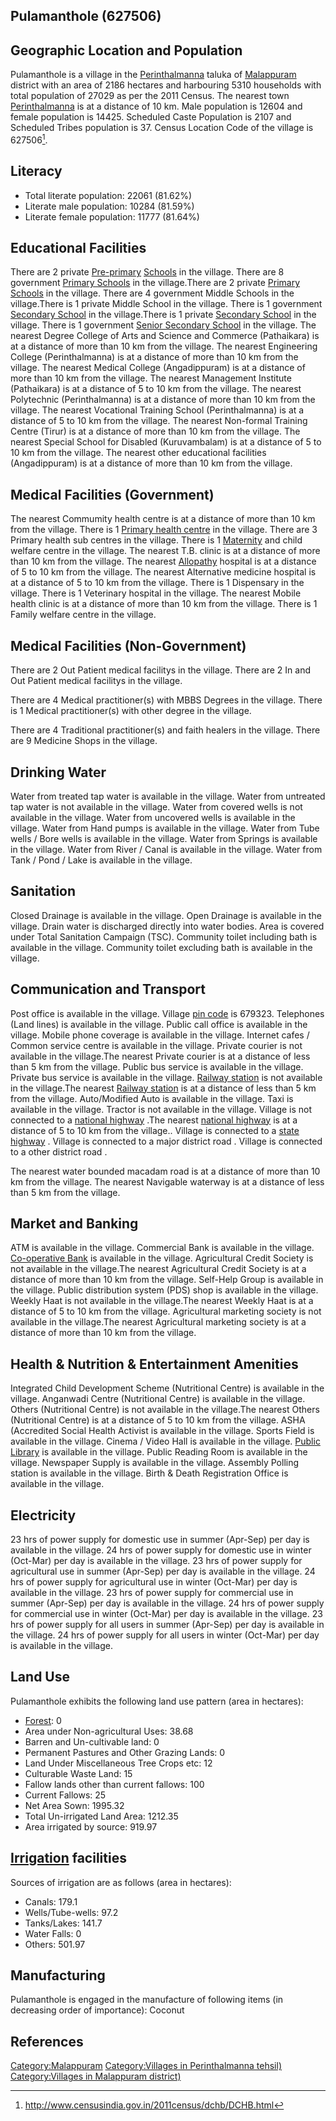 {{Infobox settlement
| name=Pulamanthole
| native_name=
| native_name_lang=
| other_name=
| nickname=
| settlement_type=Village
| image_skyline=
| image_alt=
| image_caption=
| pushpin_map=India Kerala
| pushpin_label_position=right
| pushpin_map_alt=
| pushpin_map_caption=Location in Kerala, India
| latd=
| latm=
| lats=
| latNS=
| longd=
| longm=
| longs=
| longEW=
| coordinates_display=inline,title
| subdivision_type=Country
| subdivision_name={{flag|India}}
| subdivision_type1=[[States and territories of India|State]]
| subdivision_name1=Kerala 
| subdivision_type2=[[List of districts of India|District]]
| subdivision_name2=Malappuram
| subdivision_type3=Tahsil
| subdivision_name3=Perinthalmanna
| website=
| established_title=<!-- Established -->
| established_date=
| founder=
| named_for=
| government_type=
| governing_body=
| unit_pref=Metric=
| area_footnotes=
| area_rank=
| area_total_km2=21.86
| elevation_footnotes=
| elevation_m=
| population_total=27029
| population_as_of=2011
| population_rank=
| population_density_km2=1236
| population_demonym=
| population_footnotes=
| demographics_type1=Languages
| demographics1_title1=Official
| demographics1_info1=[[Malayalam language|Malayalam]]
| timezone1=[[Indian Standard Time|IST]]
| utc_offset1==+5:30
| postal_code_type=[[Postal Index Number|PIN]]
| postal_code=679323
| area_code_type=Telephone code
| area_code=
| registration_plate=
| blank1_name_sec1=Nearest city
| blank1_info_sec1=[[Perinthalmanna]]
| blank2_name_sec1=[[Human sex ratio|Sex ratio]]
| blank2_info_sec1=1144 [[male|♂]]/[[female|♀]]
| blank3_name_sec1=Literacy
| blank3_info_sec1=81.62%
| blank1_name_sec2=[[2011 Census of India|2011 census]] code
| blank1_info_sec2=627506
| footnotes=
}}

== Pulamanthole (627506) ==

== Geographic Location and Population ==

Pulamanthole is a village in the [[Perinthalmanna]] taluka of [[Malappuram]] district with an area of 2186 hectares and harbouring 5310 households with total population of 27029 as per the 2011 Census. The nearest town [[Perinthalmanna]] is at a distance of 10 km. Male population is 12604 and female population is 14425. Scheduled Caste Population is 2107 and Scheduled Tribes population is 37. Census Location Code of the village is 627506<ref>http://www.censusindia.gov.in/2011census/dchb/DCHB.html</ref>.


== Literacy ==  
* Total literate population: 22061 (81.62%)
* Literate male population: 10284 (81.59%)
* Literate female population: 11777 (81.64%)


== Educational Facilities ==  
There are 2 private [[Pre-primary]] [[School]]s in the village.
There are 8 government [[Primary School]]s in the village.There are 2 private [[Primary School]]s in the village.
There are 4 government Middle Schools in the village.There is 1 private Middle School in the village.
There is 1 government [[Secondary School]] in the village.There is 1 private [[Secondary School]] in the village.
There is 1 government [[Senior Secondary School]] in the village.
The nearest Degree College of Arts and Science and Commerce (Pathaikara) is at a distance of more than 10 km from the village.
The nearest Engineering College (Perinthalmanna) is at a distance of more than 10 km from the village.
The nearest Medical College (Angadippuram) is at a distance of more than 10 km from the village.
The nearest Management Institute (Pathaikara) is at a distance of 5 to 10 km from the village.
The nearest Polytechnic (Perinthalmanna) is at a distance of more than 10 km from the village.
The nearest Vocational Training School (Perinthalmanna) is at a distance of 5 to 10 km from the village.
The nearest Non-formal Training Centre (Tirur) is at a distance of more than 10 km from the village.
The nearest Special School for Disabled (Kuruvambalam) is at a distance of 5 to 10 km from the village.
The nearest other educational facilities (Angadippuram) is at a distance of more than 10 km from the village.


== Medical Facilities (Government) ==
The nearest Commumity health centre is at a distance of more than 10 km from the village.
There is 1 [[Primary health centre]] in the village.
There are 3 Primary health sub centres in the village.
There is 1 [[Maternity]] and child welfare centre in the village.
The nearest T.B. clinic is at a distance of more than 10 km from the village.
The nearest [[Allopathy]] hospital is at a distance of 5 to 10 km from the village.
The nearest Alternative medicine hospital is at a distance of 5 to 10 km from the village.
There is 1 Dispensary in the village.
There is 1 Veterinary hospital in the village.
The nearest Mobile health clinic is at a distance of more than 10 km from the village.
There is 1 Family welfare centre in the village.


== Medical Facilities (Non-Government) ==
There are 2 Out Patient medical facilitys in the village.
There are 2 In and Out Patient medical facilitys in the village.

There are 4 Medical practitioner(s) with MBBS Degrees in the village.
There is 1 Medical practitioner(s) with other degree in the village.

There are 4 Traditional practitioner(s) and faith healers in the village.
There are 9 Medicine Shops in the village.



== Drinking Water ==
Water from treated tap water is available in the village.
Water from untreated tap water is not available in the village.
Water from covered wells is not available in the village.
Water from uncovered wells is available in the village.
Water from Hand pumps is available in the village.
Water from Tube wells / Bore wells is available in the village.
Water from Springs is available in the village.
Water from River / Canal is available in the village.
Water from Tank / Pond / Lake is available in the village.


== Sanitation ==
Closed Drainage is available in the village.
Open Drainage is available in the village.
Drain water is discharged directly into water bodies.
Area is covered under Total Sanitation Campaign (TSC).
Community toilet including bath is available in the village.
Community toilet excluding bath is available in the village.


== Communication and Transport ==
Post office is available in the village.
Village [[pin code]] is 679323.
Telephones (Land lines) is available in the village.
Public call office is available in the village.
Mobile phone coverage is available in the village.
Internet cafes / Common service centre is available in the village.
Private courier is not available in the village.The nearest Private courier is at a distance of less than 5 km from the village.
Public bus service is available in the village.
Private bus service is available in the village.
[[Railway station]] is not available in the village.The nearest [[Railway station]] is at a distance of less than 5 km from the village.
Auto/Modified Auto is available in the village.
Taxi is available in the village.
Tractor is not available in the village.
Village is not connected to a [[national highway]] .The nearest [[national highway]] is at a distance of 5 to 10 km from the village..
Village is connected to a [[state highway]]  .
Village is connected to a major district road    .
Village is connected to a other district road  .


The nearest water bounded macadam road is at a distance of more than 10 km from the village.
The nearest Navigable waterway is at a distance of less than 5 km from the village.



== Market and Banking ==
ATM is available in the village.
Commercial Bank is available in the village.
[[Co-operative Bank]] is available in the village.
Agricultural Credit Society is not available in the village.The nearest Agricultural Credit Society is at a distance of more than 10 km from the village.
Self-Help Group is available in the village.
Public distribution system (PDS) shop is available in the village.
Weekly Haat is not available in the village.The nearest Weekly Haat is at a distance of 5 to 10 km from the village.
Agricultural marketing society is not available in the village.The nearest Agricultural marketing society is at a distance of more than 10 km from the village.


== Health & Nutrition & Entertainment Amenities ==
Integrated Child Development Scheme (Nutritional Centre) is available in the village.
Anganwadi Centre (Nutritional Centre) is available in the village.
Others (Nutritional Centre) is not available in the village.The nearest Others (Nutritional Centre) is at a distance of 5 to 10 km from the village.
ASHA (Accredited Social Health Activist is available in the village.
Sports Field is available in the village.
Cinema / Video Hall is available in the village.
[[Public Library]] is available in the village.
Public Reading Room is available in the village.
Newspaper Supply is available in the village.
Assembly Polling station is available in the village.
Birth & Death Registration Office is available in the village.


== Electricity ==
23 hrs of power supply for domestic use in summer (Apr-Sep) per day is available in the village.
24 hrs of power supply for domestic use in winter (Oct-Mar) per day is available in the village.
23 hrs of power supply for agricultural use in summer (Apr-Sep) per day is available in the village.
24 hrs of power supply for agricultural use in winter (Oct-Mar) per day is available in the village.
23 hrs of power supply for commercial use in summer (Apr-Sep) per day is available in the village.
24 hrs of power supply for commercial use in winter (Oct-Mar) per day is available in the village.
23 hrs of power supply for all users in summer (Apr-Sep) per day is available in the village.
24 hrs of power supply for all users in winter (Oct-Mar) per day is available in the village.


== Land Use ==
Pulamanthole exhibits the following land use pattern (area in hectares):
* [[Forest]]: 0
* Area under Non-agricultural Uses: 38.68
* Barren and Un-cultivable land: 0
* Permanent Pastures and Other Grazing Lands: 0
* Land Under Miscellaneous Tree Crops etc: 12
* Culturable Waste Land: 15
* Fallow lands other than current fallows: 100
* Current Fallows: 25
* Net Area Sown: 1995.32
* Total Un-irrigated Land Area: 1212.35
* Area irrigated by source: 919.97


== [[Irrigation]] facilities ==
Sources of irrigation are as follows (area in hectares):
* Canals: 179.1
* Wells/Tube-wells: 97.2
* Tanks/Lakes: 141.7
* Water Falls: 0
* Others: 501.97


== Manufacturing ==
Pulamanthole is engaged in the manufacture of following items (in decreasing order of importance): Coconut


[[Category:Malappuram]]
[[Category:Villages in Perinthalmanna tehsil)]]
[[Category:Villages in Malappuram district)]]


== References ==
{{Reflist}}


